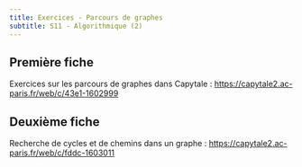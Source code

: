 ```yaml
---
title: Exercices - Parcours de graphes
subtitle: S11 - Algorithmique (2)
---
```


## Première fiche

Exercices sur les parcours de graphes dans Capytale : [https://capytale2.ac-paris.fr/web/c/43e1-1602999](https://capytale2.ac-paris.fr/web/c/43e1-1602999)

## Deuxième fiche

Recherche de cycles et de chemins dans un graphe : [https://capytale2.ac-paris.fr/web/c/fddc-1603011](https://capytale2.ac-paris.fr/web/c/fddc-1603011)
